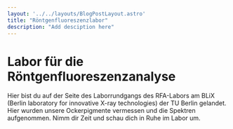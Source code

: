 ```yaml
---
layout: '../../layouts/BlogPostLayout.astro'
title: "Röntgenfluoreszenzlabor"
description: "Add desciption here"
---
```


# Labor für die Röntgenfluoreszenzanalyse

Hier bist du auf der Seite des Laborrundgangs des RFA-Labors am BLiX (Berlin laboratory for innovative X-ray technologies) der TU Berlin gelandet. 
Hier wurden unsere Ockerpigmente vermessen und die Spektren aufgenommen. Nimm dir Zeit und schau dich in Ruhe im Labor um.


<Figure url="/src/imgs/lab/worksapce.jpg" text="Der Arbeitsbereich im Labor. Hier befindet sich der Messrechenr, von dem aus der Tornado (rechts im Bild) gesteuert wird. Außerdem laufen hier alle Messdaten hin und können verarbeitet werden. Das Laborbuch liegt auf dem Schreibtisch und wird mit alles relevanten Dingen, die die Messung betreffen, befüllt. Über dem Workspace hängt ein Periodensystem der Elemente mit wichtigen Informationen und Zahlen zu dem jeweiligen Element."/>
&nbsp;

<Figure url="/src/imgs/lab/XRF_M4_Tornado.jpg" text="Das Herzstück des Labors ist das Gerät zur Röntgenfluoreszenzanalyse, der M4 Tornado der Firma Bruker. Das Gerät kann geöffnet werden, um auf einen Probentisch verschiedenste Proben zu befestigen. Dann kann das Gerät wieder geschlossen werden und in diesem Zustand eine Messung stattfinden."/>
&nbsp;

<Figure url="/src/imgs/lab/XRF_M4_Tornado_open.jpg" text="Hier wird die Probe gerade in den offenen Tornado gebracht. Oben im Tornado kann man schon die Röntgenröhre und den Detektor sehen."/>
&nbsp;

<Figure url="/src/imgs/lab/XRF_optics.jpg" text="Links und rechts sind Röntgenröhre und der Detektor für Röntgenstrahlung zu sehen. Diese stehen in einem 90° Winkel zueinander um möglichst nur Fluoreszenzstrahlung in den Detektor zu lenken. Mittig von vorne ist eine Kamera angebracht. Diese ist mit dem Messrechenr verbunden in liefert Live-Biler, wie es in der Kammer währen der Messung aussieht. Außerdem kann sie zur Justage verwendet werden."/>
&nbsp;

<Figure url="/src/imgs/lab/software.jpg" text="Die Messoftware bietet alle wichtigen Features, die es für die Messung braucht. Alle Geräte und Motoren (die werden z.B. zum verfahren der Probe verwendet), können von hier aus geteuert werden. Außerdem ist die Probe über die Kamera auch während der Messung immer zu sehen. Alle Daten, die aufgenommen wurden, können dann in der Software angeschaut werden."/>
&nbsp;

<Figure url="/src/imgs/lab/preperation_table.jpg" text="Hier ist der Tisch zur Probenfertigung abgebildet. Unsere Ockerproben sind dabei fein säuberlich durchnummeriert. Hier findet man alles, um Proben in den Tornado zu bringen."/>
&nbsp;

<Figure url="/src/imgs/lab/samples_preperation_2.jpg" text="Unsere Sample wurde als Siebdruck an der UdK hergestellt. Auf dem Probentisch wird diese dennoch auf einen Probenhalter befestigt. Die hier Abgebildete Probe stammt aus der ersten Messreihe. Für die Messungen unserer Ockerpigmente wurde eine andere Probe verwendet."/>
&nbsp;

<Figure url="/src/imgs/lab/AC.jpg" text="Das Hauslüftungssystem der TU Berlin um die Labore auf einer einheitlichen Temperatur zu behalten. Damit ist es im Sommer schön kalt und im Winter angenehm warm. Proben auf Holz, mögen es jedoch nicht, wenn sie in diese warme ungewohnt Umgebung kommen."/>
&nbsp;

